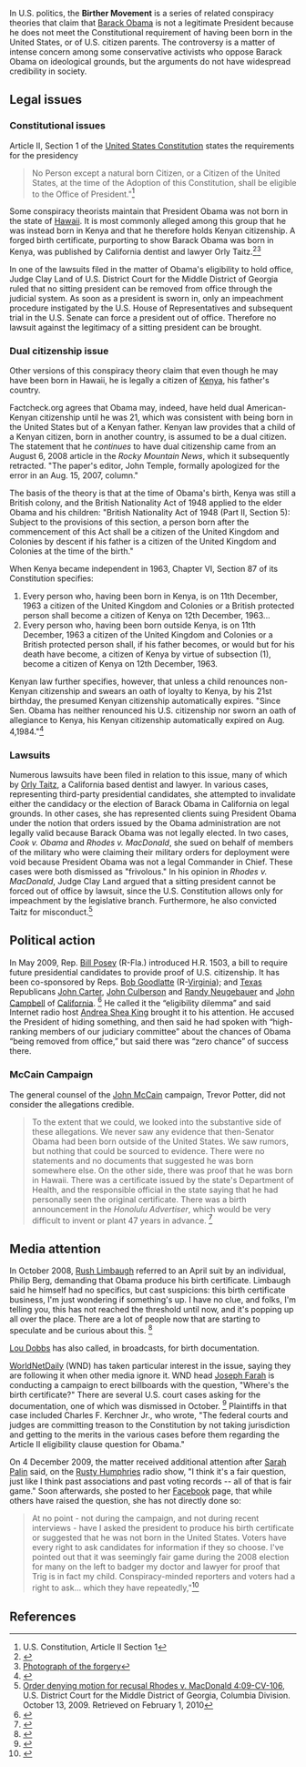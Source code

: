 {{subpages}}
{{TOC|right}}
In U.S. politics, the '''Birther Movement''' is a series of related conspiracy theories that claim that [[Barack Obama]] is not a legitimate President because he does not meet the Constitutional requirement of having been born in the United States, or of U.S. citizen parents. The controversy is a matter of intense concern among some conservative activists who oppose Barack Obama on ideological grounds, but the arguments do not have widespread credibility in society.

==Legal issues==

===Constitutional issues===

Article II, Section 1 of the [[United States Constitution]] states the requirements for the presidency

<blockquote>No Person except a natural born Citizen, or a Citizen of the United States, at the time of the Adoption of this Constitution, shall be eligible to the Office of President."<ref>U.S. Constitution, Article II Section 1</ref></blockquote>

Some conspiracy theorists maintain that President Obama was not born in the state of [[Hawaii]]. It is most commonly alleged among this group that he was instead born in Kenya and that he therefore holds Kenyan citizenship. A forged birth certificate, purporting to show Barack Obama was born in Kenya, was published by California dentist and lawyer Orly Taitz.<ref>{{Cite web
| author = Alex Koppelman
| title = Birthers release forged Kenyan birth certificate for Obama
| work = Salon / War Room
| format = News and Opinion
| accessdate = February 1, 2010
| date = August 3, 2009
| url = http://www.salon.com/politics/war_room/feature/2009/08/03/birthers_kenya/index.html
}}</ref><ref>[http://www.salon.com/news/politics/war_room/2009/08/04/australia_certificate/storylarge02.jpg Photograph of the forgery]</ref>

In one of the lawsuits filed in the matter of Obama's eligibility to hold office, Judge Clay Land of U.S. District Court for the Middle District of Georgia ruled that no sitting president can be removed from office through the judicial system. As soon as a president is sworn in, only an impeachment procedure instigated by the U.S. House of Representatives and subsequent trial in the U.S. Senate can force a president out of office. Therefore no lawsuit against the legitimacy of a sitting president can be brought.

===Dual citizenship issue===
Other versions of this conspiracy theory claim that even though he may have been born in Hawaii, he is legally a citizen of [[Kenya]], his father's country.

Factcheck.org agrees that Obama may, indeed, have held dual American-Kenyan citizenship until he was 21, which was consistent with being born in the United States but of a Kenyan father. Kenyan law provides that a child of a Kenyan citizen, born in another country, is assumed to be a dual citizen. The statement that he ''continues'' to have dual citizenship came from an August 6, 2008 article in the ''Rocky Mountain News'', which it subsequently retracted. "The paper's editor, John Temple, formally apologized for the error in an Aug. 15, 2007, column."

The basis of the theory is that at the time of Obama's birth, Kenya was still a British colony, and the British  Nationality Act of 1948 applied to the elder Obama and his children: "British Nationality Act of 1948 (Part II, Section 5): Subject to the provisions of this section, a person born after the commencement of this Act shall be a citizen of the United Kingdom and Colonies by descent if his father is a citizen of the United Kingdom and Colonies at the time of the birth."

When Kenya became independent in 1963, Chapter VI, Section 87 of its Constitution specifies:

#Every person who, having been born in Kenya, is on 11th December, 1963 a citizen of the United Kingdom and Colonies or a British protected person shall become a citizen of Kenya on 12th December, 1963...
#Every person who, having been born outside Kenya, is on 11th December, 1963 a citizen of the United Kingdom and Colonies or a British protected person shall, if his father becomes, or would but for his death have become, a citizen of Kenya by virtue of subsection (1), become a citizen of Kenya on 12th December, 1963.

Kenyan law further specifies, however, that unless a child renounces non-Kenyan citizenship and swears an oath of loyalty to Kenya, by his 21st birthday, the presumed Kenyan citizenship automatically expires. "Since Sen. Obama has neither renounced his U.S. citizenship nor sworn an oath of allegiance to Kenya, his Kenyan citizenship automatically expired on Aug. 4,1984."<ref name=Factcheck>{{citation
 | title  = Does Barack Obama have Kenyan citizenship?
 | url = http://www.factcheck.org/askfactcheck/does_barack_obama_have_kenyan_citizenship.html
 | date = 29 August 2008
 | journal = Annenberg Political Fact Check}}</ref>

===Lawsuits===

Numerous lawsuits have been filed in relation to this issue, many of which by [[Orly Taitz]], a California based dentist and lawyer. In various cases, representing third-party presidential candidates, she attempted to invalidate either the candidacy or the election of Barack Obama in California on legal grounds. In other cases, she has represented clients suing President Obama under the notion that orders issued by the Obama administration are not legally valid because Barack Obama was not legally elected. In two cases, ''Cook v. Obama'' and ''Rhodes v. MacDonald'', she sued on behalf of members of the military who were claiming their military orders for deployment were void because President Obama was not a legal Commander in Chief. These cases were both dismissed as "frivolous." In his opinion in ''Rhodes v. MacDonald'', Judge Clay Land argued that a sitting president cannot be forced out of office by lawsuit, since the U.S. Constitution allows only for impeachment by the legislative branch. Furthermore, he also convicted Taitz for misconduct.<ref>[http://www.dailyreportonline.com/Editorial/PDF/PDF%20Archive/Order_denying_motion_for_recusal.pdf Order denying motion for recusal Rhodes v. MacDonald 4:09-CV-106], U.S. District Court for the Middle District of Georgia, Columbia Division. October 13, 2009. Retrieved on February 1, 2010</ref>

==Political action==
In  May 2009, Rep. [[Bill Posey]] (R-Fla.) introduced H.R. 1503, a bill to require  future presidential candidates to provide proof of U.S. citizenship. It has been co-sponsored by Reps. [[Bob Goodlatte]] (R-[[Virginia]]); and [[Texas]] Republicans [[John Carter]], [[John Culberson]] and [[Randy Neugebauer]] and  [[John Campbell (politician)|John Campbell]] of [[California]].  <ref name=WI2009-06-18>{{citation
 | title = Bill Posey, Congressional Birther, Finds Some Friends and Bashes ‘Angry Woman’ Rachel Maddow
| author = [[David Weigel]]  | date = 18 June 2009
 | journal = Washington Independent
 | url = http://washingtonindependent.com/47850/bill-posey-congressional-birther-finds-some-friends-and-bashes-rachel-maddow}}</ref> He called it the “eligibility dilemma” and said Internet radio host [[Andrea Shea King]] brought it to his attention. He accused the President of hiding something, and then said he had spoken with   “high-ranking members of our judiciary committee” about the chances of Obama “being removed from office,” but said there was “zero chance” of success there.

===McCain Campaign===
The general counsel of the [[John McCain]] campaign, Trevor Potter, did not consider the allegations credible.

<blockquote>To the extent that we could, we looked into the substantive side of these allegations. We never saw any evidence that then-Senator Obama had been born outside of the United States. We saw rumors, but nothing that could be sourced to evidence. There were no statements and no documents that suggested he was born somewhere else. On the other side, there was proof that he was born in Hawaii. There was a certificate issued by the state's Department of Health, and the responsible official in the state saying that he had personally seen the original certificate. There was a birth announcement in the ''Honolulu Advertiser'', which would be very difficult to invent or plant 47 years in advance. <ref name=CQP2009-07-24>{{citation
 | date = 24 July 2009 
 | author = David Weigel
 | title = McCain Lawyers Investigated Obama Citizenship
 | url =http://politicalwire.com/archives/2009/07/24/mccain_lawyers_investigated_obama_citizenship.html?referrer=js
 | journal = CQ Politics}}</ref></blockquote>

==Media attention==

In October 2008, [[Rush Limbaugh]] referred to an April suit by an individual, Philip Berg, demanding that Obama produce his birth certificate. Limbaugh said he himself had no specifics, but cast suspicions: this birth certificate business, I'm just wondering if something's up.  I have no clue, and folks, I'm telling you, this has not reached the threshold until now, and it's popping up all over the place.  There are a lot of people now that are starting to speculate and be curious about this.   <ref name=Limbaugh>{{citation
 | url = http://www.rushlimbaugh.com/home/daily/site_102308/content/01125106.guest.html
 | title = Obama "Rushes" to Grandmother's Bedside (After Just a Few Days)
 | date = October 23, 2008
 | journal = Rush Limbaugh show}}</ref>

[[Lou Dobbs]] has also called, in broadcasts, for birth documentation.

[[WorldNetDaily]] (WND) has taken particular interest in the issue, saying they are following it when other media ignore it. WND head [[Joseph Farah]] is conducting a campaign to erect billboards with the question, "Where's the birth certificate?"  There are several U.S. court cases asking for the documentation, one of which was dismissed in October. <ref name=WND2009-10-21>{{citation
 | title = BORN IN THE USA? Judge tosses eligibility case against Congress 'We've lost a skirmish. Now on with the war in the higher courts!'
 | date = 21 October 2009
 | author = [[Bob Unruh]]
 | journal = [[WorldNetDaily]]}}</ref> Plaintiffs in that case included Charles F. Kerchner Jr., who wrote, "The federal courts and judges are committing treason to the Constitution by not taking jurisdiction and getting to the merits in the various cases before them regarding the Article II eligibility clause question for Obama." 

On 4 December 2009, the matter received additional attention after [[Sarah Palin]] said, on the [[Rusty Humphries]] radio show, "I think it's a fair question, just like I think past associations and past voting records -- all of that is fair game."  Soon afterwards, she posted to her [[Facebook]] page, that while others have raised the question, she has not directly done so: <blockquote>At no point - not during the campaign, and not during recent interviews - have I asked the president to produce his birth certificate or suggested that he was not born in the United States. Voters have every right to ask candidates for information if they so choose. I've pointed out that it was seemingly fair game during the 2008 election for many on the left to badger my doctor and lawyer for proof that Trig is in fact my child. Conspiracy-minded reporters and voters had a right to ask... which they have repeatedly,"<ref name=WaPo>{{citation
 | url = http://voices.washingtonpost.com/44/2009/12/palin-flirts-with-obama-birth.html?hpid=topnews
 | title = Palin flirts with Obama birth certificate questions
 | author =  Garance Franke-Ruta
 | journal = Washington Post | date = 4 October 2009}}</ref></blockquote>

==References==
{{reflist|2}}
